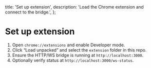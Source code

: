   title: 'Set up extension',
  description: 'Load the Chrome extension and connect to the bridge.',
};

# Set up extension

1. Open `chrome://extensions` and enable Developer mode.
2. Click “Load unpacked” and select the `extension` folder in this repo.
3. Ensure the HTTP/WS bridge is running at `http://localhost:3000`.
4. Optionally verify status at `http://localhost:3000/ws-status`.


